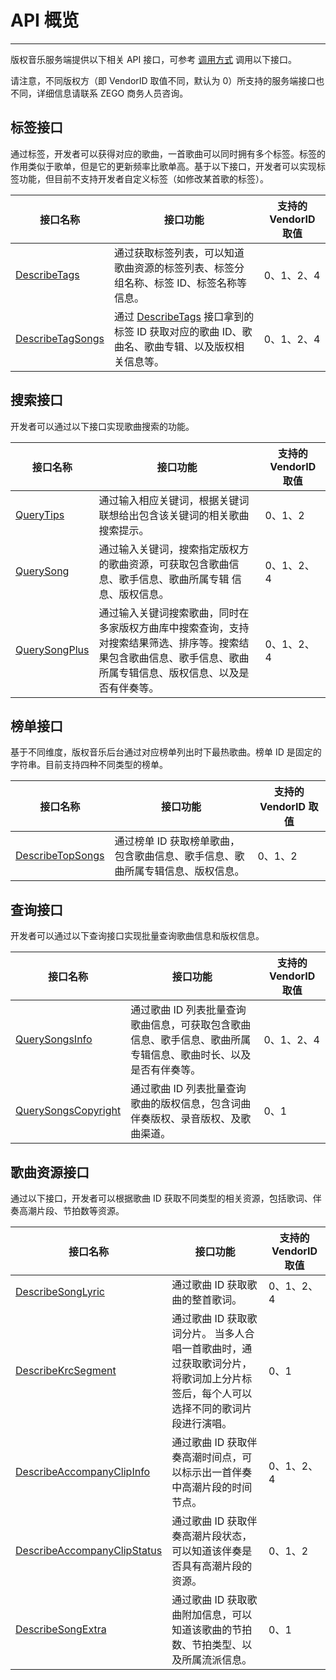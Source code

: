 

# API 概览

- - -

版权音乐服务端提供以下相关 API 接口，可参考 [调用方式](./accessing-server-apis.mdx) 调用以下接口。

<Warning title="注意">

请注意，不同版权方（即 VendorID 取值不同，默认为 0）所支持的服务端接口也不同，详细信息请联系 ZEGO 商务人员咨询。

</Warning>


## 标签接口

通过标签，开发者可以获得对应的歌曲，一首歌曲可以同时拥有多个标签。标签的作用类似于歌单，但是它的更新频率比歌单高。基于以下接口，开发者可以实现标签功能，但目前不支持开发者自定义标签（如修改某首歌的标签）。

|接口名称|接口功能| 支持的 VendorID 取值 |
|-|-| -|
|[DescribeTags](./describe-tags.mdx)|通过获取标签列表，可以知道歌曲资源的标签列表、标签分组名称、标签 ID、标签名称等信息。| 0、1、2、4 |
|[DescribeTagSongs](./describe-tag-songs.mdx)|通过 [DescribeTags](./describe-tags.mdx) 接口拿到的标签 ID 获取对应的歌曲 ID、歌曲名、歌曲专辑、以及版权相关信息等。| 0、1、2、4 |

## 搜索接口

开发者可以通过以下接口实现歌曲搜索的功能。

|接口名称|接口功能|支持的 VendorID 取值 |
|-|-| -|
|[QueryTips](./query-tips.mdx)|通过输入相应关键词，根据关键词联想给出包含该关键词的相关歌曲搜索提示。| 0、1、2 |
|[QuerySong](./query-song.mdx)|通过输入关键词，搜索指定版权方的歌曲资源，可获取包含歌曲信息、歌手信息、歌曲所属专辑 信息、版权信息。| 0、1、2、4 |
|[QuerySongPlus](./query-song-plus.mdx)|通过输入关键词搜索歌曲，同时在多家版权方曲库中搜索查询，支持对搜索结果筛选、排序等。搜索结果包含歌曲信息、歌手信息、歌曲所属专辑信息、版权信息、以及是否有伴奏等。| 0、1、2、4 |

## 榜单接口

基于不同维度，版权音乐后台通过对应榜单列出时下最热歌曲。榜单 ID 是固定的字符串。目前支持四种不同类型的榜单。

|接口名称|接口功能|支持的 VendorID 取值 |
|-|-| -|
|[DescribeTopSongs](./describe-top-songs.mdx)|通过榜单 ID 获取榜单歌曲，包含歌曲信息、歌手信息、歌曲所属专辑信息、版权信息。| 0、1、2 |

## 查询接口

开发者可以通过以下查询接口实现批量查询歌曲信息和版权信息。

|接口名称|接口功能|支持的 VendorID 取值 |
|-|-| -|
|[QuerySongsInfo](./query-songs-info.mdx)|通过歌曲 ID 列表批量查询歌曲信息，可获取包含歌曲信息、歌手信息、歌曲所属专辑信息、歌曲时长、以及是否有伴奏等。| 0、1、2、4 |
|[QuerySongsCopyright](./query-songs-copyright.mdx)|通过歌曲 ID 列表批量查询歌曲的版权信息，包含词曲伴奏版权、录音版权、及歌曲渠道。| 0、1 |

## 歌曲资源接口

通过以下接口，开发者可以根据歌曲 ID 获取不同类型的相关资源，包括歌词、伴奏高潮片段、节拍数等资源。

|接口名称|接口功能|支持的 VendorID 取值 |
|-|-| -|
|[DescribeSongLyric](./describe-song-lyric.mdx)|通过歌曲 ID 获取歌曲的整首歌词。| 0、1、2、4 |
|[DescribeKrcSegment](./describe-krc-segment.mdx)|通过歌曲 ID 获取歌词分片。 当多人合唱一首歌曲时，通过获取歌词分片，将歌词加上分片标签后，每个人可以选择不同的歌词片段进行演唱。| 0、1 |
|[DescribeAccompanyClipInfo](./describe-accompany-clip-info.mdx)|通过歌曲 ID 获取伴奏高潮时间点，可以标示出一首伴奏中高潮片段的时间节点。| 0、1、2、4 |
|[DescribeAccompanyClipStatus](./describe-accompany-clip-status.mdx)| 通过歌曲 ID 获取伴奏高潮片段状态，可以知道该伴奏是否具有高潮片段的资源。| 0、1、2 |
|[DescribeSongExtra](./describe-song-extra.mdx)|通过歌曲 ID 获取歌曲附加信息，可以知道该歌曲的节拍数、节拍类型、以及所属流派信息。| 0、1 |

